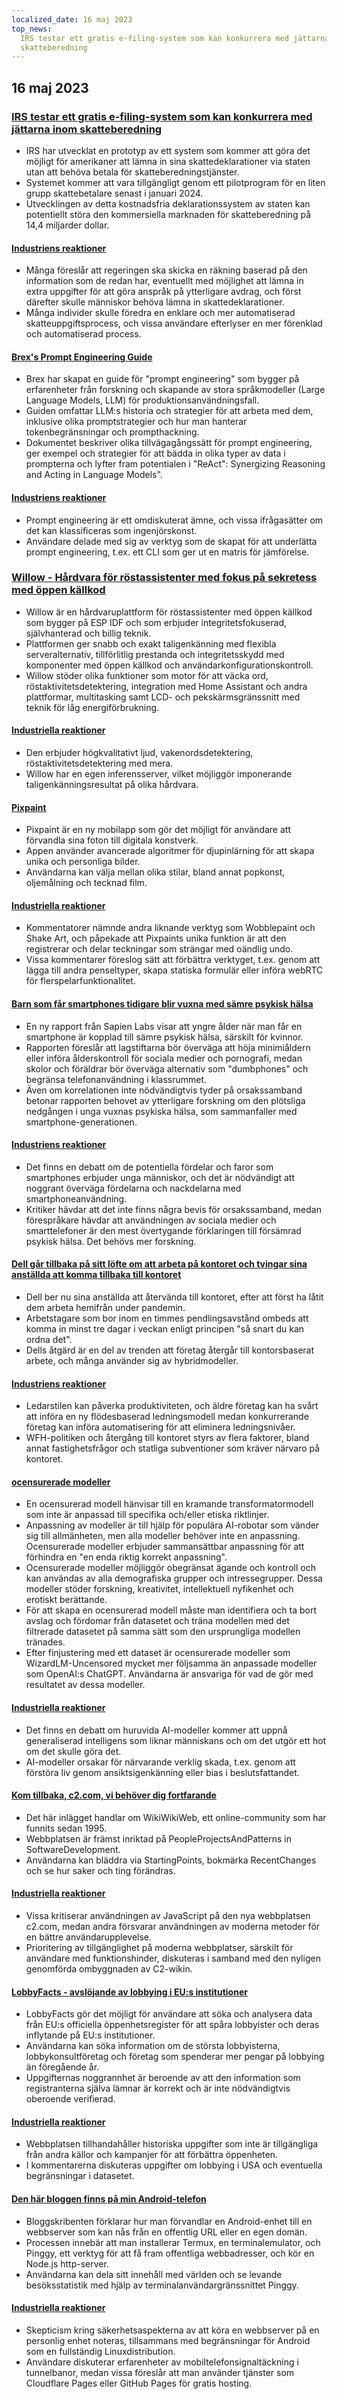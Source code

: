 ```yaml
---
localized_date: 16 maj 2023
top_news:
  IRS testar ett gratis e-filing-system som kan konkurrera med jättarna inom
  skatteberedning
---
```




<CallToAction />

<Steps>

## 16 maj 2023

### [IRS testar ett gratis e-filing-system som kan konkurrera med jättarna inom skatteberedning](https://www.washingtonpost.com/business/2023/05/15/irs-free-file/)

- IRS har utvecklat en prototyp av ett system som kommer att göra det möjligt för amerikaner att lämna in sina skattedeklarationer via staten utan att behöva betala för skatteberedningstjänster.
- Systemet kommer att vara tillgängligt genom ett pilotprogram för en liten grupp skattebetalare senast i januari 2024.
- Utvecklingen av detta kostnadsfria deklarationssystem av staten kan potentiellt störa den kommersiella marknaden för skatteberedning på 14,4 miljarder dollar.

#### [Industriens reaktioner](http://news.ycombinator.com/item?id=35950836)

- Många föreslår att regeringen ska skicka en räkning baserad på den information som de redan har, eventuellt med möjlighet att lämna in extra uppgifter för att göra anspråk på ytterligare avdrag, och först därefter skulle människor behöva lämna in skattedeklarationer.
- Många individer skulle föredra en enklare och mer automatiserad skatteuppgiftsprocess, och vissa användare efterlyser en mer förenklad och automatiserad process.

#### [Brex's Prompt Engineering Guide](https://github.com/brexhq/prompt-engineering)

- Brex har skapat en guide för "prompt engineering" som bygger på erfarenheter från forskning och skapande av stora språkmodeller (Large Language Models, LLM) för produktionsanvändningsfall.
- Guiden omfattar LLM:s historia och strategier för att arbeta med dem, inklusive olika promptstrategier och hur man hanterar tokenbegränsningar och prompthackning.
- Dokumentet beskriver olika tillvägagångssätt för prompt engineering, ger exempel och strategier för att bädda in olika typer av data i prompterna och lyfter fram potentialen i "ReAct": Synergizing Reasoning and Acting in Language Models".

#### [Industriens reaktioner](http://news.ycombinator.com/item?id=35942583)

- Prompt engineering är ett omdiskuterat ämne, och vissa ifrågasätter om det kan klassificeras som ingenjörskonst.
- Användare delade med sig av verktyg som de skapat för att underlätta prompt engineering, t.ex. ett CLI som ger ut en matris för jämförelse.

### [Willow - Hårdvara för röstassistenter med fokus på sekretess med öppen källkod](https://github.com/toverainc/willow)

- Willow är en hårdvaruplattform för röstassistenter med öppen källkod som bygger på ESP IDF och som erbjuder integritetsfokuserad, självhanterad och billig teknik.
- Plattformen ger snabb och exakt taligenkänning med flexibla serveralternativ, tillförlitlig prestanda och integritetsskydd med komponenter med öppen källkod och användarkonfigurationskontroll.
- Willow stöder olika funktioner som motor för att väcka ord, röstaktivitetsdetektering, integration med Home Assistant och andra plattformar, multitasking samt LCD- och pekskärmsgränssnitt med teknik för låg energiförbrukning.

#### [Industriella reaktioner](http://news.ycombinator.com/item?id=35948462)

- Den erbjuder högkvalitativt ljud, vakenordsdetektering, röstaktivitetsdetektering med mera.
- Willow har en egen inferensserver, vilket möjliggör imponerande taligenkänningsresultat på olika hårdvara.

#### [Pixpaint](https://warms.maxbittker.repl.co/)

- Pixpaint är en ny mobilapp som gör det möjligt för användare att förvandla sina foton till digitala konstverk.
- Appen använder avancerade algoritmer för djupinlärning för att skapa unika och personliga bilder.
- Användarna kan välja mellan olika stilar, bland annat popkonst, oljemålning och tecknad film.

#### [Industriella reaktioner](http://news.ycombinator.com/item?id=35944159)

- Kommentatorer nämnde andra liknande verktyg som Wobblepaint och Shake Art, och påpekade att Pixpaints unika funktion är att den registrerar och delar teckningar som strängar med oändlig undo.
- Vissa kommentarer föreslog sätt att förbättra verktyget, t.ex. genom att lägga till andra penseltyper, skapa statiska formulär eller införa webRTC för flerspelarfunktionalitet.

#### [Barn som får smartphones tidigare blir vuxna med sämre psykisk hälsa](https://jonathanhaidt.substack.com/p/sapien-smartphone-report)

- En ny rapport från Sapien Labs visar att yngre ålder när man får en smartphone är kopplad till sämre psykisk hälsa, särskilt för kvinnor.
- Rapporten föreslår att lagstiftarna bör överväga att höja minimiåldern eller införa ålderskontroll för sociala medier och pornografi, medan skolor och föräldrar bör överväga alternativ som "dumbphones" och begränsa telefonanvändning i klassrummet.
- Även om korrelationen inte nödvändigtvis tyder på orsakssamband betonar rapporten behovet av ytterligare forskning om den plötsliga nedgången i unga vuxnas psykiska hälsa, som sammanfaller med smartphone-generationen.

#### [Industriens reaktioner](http://news.ycombinator.com/item?id=35948332)

- Det finns en debatt om de potentiella fördelar och faror som smartphones erbjuder unga människor, och det är nödvändigt att noggrant överväga fördelarna och nackdelarna med smartphoneanvändning.
- Kritiker hävdar att det inte finns några bevis för orsakssamband, medan förespråkare hävdar att användningen av sociala medier och smarttelefoner är den mest övertygande förklaringen till försämrad psykisk hälsa. Det behövs mer forskning.

#### [Dell går tillbaka på sitt löfte om att arbeta på kontoret och tvingar sina anställda att komma tillbaka till kontoret](https://www.techradar.com/news/dell-goes-back-on-wfh-pledge-forces-employees-to-come-back-to-the-office)

- Dell ber nu sina anställda att återvända till kontoret, efter att först ha låtit dem arbeta hemifrån under pandemin.
- Arbetstagare som bor inom en timmes pendlingsavstånd ombeds att komma in minst tre dagar i veckan enligt principen "så snart du kan ordna det".
- Dells åtgärd är en del av trenden att företag återgår till kontorsbaserat arbete, och många använder sig av hybridmodeller.

#### [Industriens reaktioner](http://news.ycombinator.com/item?id=35944295)

- Ledarstilen kan påverka produktiviteten, och äldre företag kan ha svårt att införa en ny flödesbaserad ledningsmodell medan konkurrerande företag kan införa automatisering för att eliminera ledningsnivåer.
- WFH-politiken och återgång till kontoret styrs av flera faktorer, bland annat fastighetsfrågor och statliga subventioner som kräver närvaro på kontoret.

#### [ocensurerade modeller](https://erichartford.com/uncensored-models)

- En ocensurerad modell hänvisar till en kramande transformatormodell som inte är anpassad till specifika och/eller etiska riktlinjer.
- Anpassning av modeller är till hjälp för populära AI-robotar som vänder sig till allmänheten, men alla modeller behöver inte en anpassning. Ocensurerade modeller erbjuder sammansättbar anpassning för att förhindra en "en enda riktig korrekt anpassning".
- Ocensurerade modeller möjliggör obegränsat ägande och kontroll och kan användas av alla demografiska grupper och intressegrupper. Dessa modeller stöder forskning, kreativitet, intellektuell nyfikenhet och erotiskt berättande.
- För att skapa en ocensurerad modell måste man identifiera och ta bort avslag och fördomar från datasetet och träna modellen med det filtrerade datasetet på samma sätt som den ursprungliga modellen tränades.
- Efter finjustering med ett dataset är ocensurerade modeller som WizardLM-Uncensored mycket mer följsamma än anpassade modeller som OpenAI:s ChatGPT. Användarna är ansvariga för vad de gör med resultatet av dessa modeller.

#### [Industriella reaktioner](http://news.ycombinator.com/item?id=35946060)

- Det finns en debatt om huruvida AI-modeller kommer att uppnå generaliserad intelligens som liknar människans och om det utgör ett hot om det skulle göra det.
- AI-modeller orsakar för närvarande verklig skada, t.ex. genom att förstöra liv genom ansiktsigenkänning eller bias i beslutsfattandet.

#### [Kom tillbaka, c2.com, vi behöver dig fortfarande](http://wiki.c2.com)

- Det här inlägget handlar om WikiWikiWeb, ett online-community som har funnits sedan 1995.
- Webbplatsen är främst inriktad på PeopleProjectsAndPatterns in SoftwareDevelopment.
- Användarna kan bläddra via StartingPoints, bokmärka RecentChanges och se hur saker och ting förändras.

#### [Industriella reaktioner](http://news.ycombinator.com/item?id=35948268)

- Vissa kritiserar användningen av JavaScript på den nya webbplatsen c2.com, medan andra försvarar användningen av moderna metoder för en bättre användarupplevelse.
- Prioritering av tillgänglighet på moderna webbplatser, särskilt för användare med funktionshinder, diskuteras i samband med den nyligen genomförda ombyggnaden av C2-wikin.

#### [LobbyFacts - avslöjande av lobbying i EU:s institutioner](https://www.lobbyfacts.eu/)

- LobbyFacts gör det möjligt för användare att söka och analysera data från EU:s officiella öppenhetsregister för att spåra lobbyister och deras inflytande på EU:s institutioner.
- Användarna kan söka information om de största lobbyisterna, lobbykonsultföretag och företag som spenderar mer pengar på lobbying än föregående år.
- Uppgifternas noggrannhet är beroende av att den information som registranterna själva lämnar är korrekt och är inte nödvändigtvis oberoende verifierad.

#### [Industriella reaktioner](http://news.ycombinator.com/item?id=35949317)

- Webbplatsen tillhandahåller historiska uppgifter som inte är tillgängliga från andra källor och kampanjer för att förbättra öppenheten.
- I kommentarerna diskuteras uppgifter om lobbying i USA och eventuella begränsningar i datasetet.

#### [Den här bloggen finns på min Android-telefon](https://androidblog.a.pinggy.io/)

- Bloggskribenten förklarar hur man förvandlar en Android-enhet till en webbserver som kan nås från en offentlig URL eller en egen domän.
- Processen innebär att man installerar Termux, en terminalemulator, och Pinggy, ett verktyg för att få fram offentliga webbadresser, och kör en Node.js http-server.
- Användarna kan dela sitt innehåll med världen och se levande besöksstatistik med hjälp av terminalanvändargränssnittet Pinggy.

#### [Industriella reaktioner](http://news.ycombinator.com/item?id=35944315)

- Skepticism kring säkerhetsaspekterna av att köra en webbserver på en personlig enhet noteras, tillsammans med begränsningar för Android som en fullständig Linuxdistribution.
- Användare diskuterar erfarenheter av mobiltelefonsignaltäckning i tunnelbanor, medan vissa föreslår att man använder tjänster som Cloudflare Pages eller GitHub Pages för gratis hosting.

</Steps>
